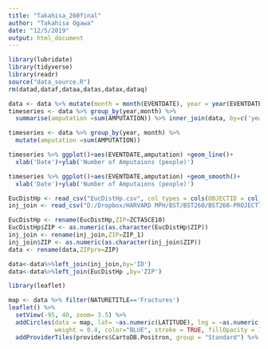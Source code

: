 ```yaml
---
title: "Takahisa_260final"
author: "Takahisa Ogawa"
date: "12/5/2019"
output: html_document
---
```


```r
library(lubridate)
library(tidyverse)
library(readr)
source("data_source.R")
rm(datad,dataf,dataa,datas,datax,dataq)
```




```r
data <- data %>% mutate(month = month(EVENTDATE), year = year(EVENTDATE)) 
timeseries <- data %>% group_by(year,month) %>%
  summarise(amputation =sum(AMPUTATION)) %>% inner_join(data, by=c('year'='year','month'='month'))

timeseries <- data %>% group_by(year, month) %>%
  mutate(amputation =sum(AMPUTATION)) 

timeseries %>% ggplot()+aes(EVENTDATE,amputation) +geom_line()+
  xlab('Date')+ylab('Number of Amputaions (people)')

timeseries %>% ggplot()+aes(EVENTDATE,amputation) +geom_smooth()+
  xlab('Date')+ylab('Number of Amputaions (people)')
```





```r

EucDistHp <- read_csv("EucDistHp.csv", col_types = cols(OBJECTID = col_skip()))
inj_join <- read_csv("D:/Dropbox/HARVARD MPH/BST/BST260/BST260-PROJECT7/inj_join.csv",col_types = cols(XCoord = col_skip(),  YCoord = col_skip()))

EucDistHp <- rename(EucDistHp,ZIP=ZCTA5CE10)
EucDistHp$ZIP <- as.numeric(as.character(EucDistHp$ZIP))
inj_join <- rename(inj_join,ZIP=ZIP_1)
inj_join$ZIP <- as.numeric(as.character(inj_join$ZIP))
data <- rename(data,ZIPpre=ZIP)

data<-data%>%left_join(inj_join,by='ID')
data<-data%>%left_join(EucDistHp ,by='ZIP')
```




```r
library(leaflet)

map <- data %>% filter(NATURETITLE=='Fractures') 
leaflet() %>% 
  setView(-95, 40, zoom= 3.5) %>% 
  addCircles(data = map, lat= ~as.numeric(LATITUDE), lng = ~as.numeric(LONGITUDE),
             weight = 0.4, color="BLUE", stroke = TRUE, fillOpacity = 1) %>%
  addProviderTiles(providers$CartoDB.Positron, group = "Standard") %>%    addScaleBar()

```




